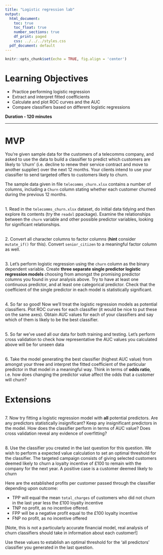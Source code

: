 ```yaml
---
title: "Logistic regression lab"
output:
  html_document:
    toc: true
    toc_float: true
    number_sections: true
    df_print: paged
    css: ../../../styles.css
  pdf_document: default
---
```



```r
knitr::opts_chunk$set(echo = TRUE, fig.align = 'center')
```
# Learning Objectives

* Practice performing logistic regression
* Extract and interpret fitted coefficients
* Calculate and plot ROC curves and the AUC
* Compare classifiers based on different logistic regressions

**Duration - 120 minutes**

<hr>

# MVP

You're given sample data for the customers of a telecomms company, and asked to use the data to build a classifier to predict which customers are likely to 'churn' (i.e. decline to renew their service contract and move to another supplier) over the next 12 months.  Your clients intend to use your classifier to send targeted offers to customers likely to churn.

The sample data given in file `telecomms_churn.xlsx` contains a number of columns, including a `Churn` column stating whether each customer churned during the previous 12 months.

<br>
1. Read in the `telecomms_churn.xlsx` dataset, do initial data tidying and then explore its contents (try the `readxl` ppackage). Examine the relationships between the `churn` variable and other possible predictor variables, looking for significant relationships.


<br>
2. Convert all character columns to factor columns (**hint** consider `mutate_if()` for this). Convert `senior_citizen` to a meaningful factor column as well.

<br>
3. Let's perform logistic regression using the `churn` column as the binary dependent variable. Create **three separate single predictor logistic regression models** choosing from amongst the promising predictor columns you found in your analysis above. Try to have at least one continuous predictor, and at least one categorical predictor. Check that the coefficient of the single predictor in each model is statistically significant.

<br>
4. So far so good! Now we'll treat the logistic regression models as potential classifiers. Plot ROC curves for each classifier (it would be nice to put these on the same axes). Obtain AUC values for each of your classifiers and say which of them is likely to be the best classifier.

<br>
5. So far we've used all our data for both training and testing. Let's perform cross validation to check how representative the AUC values you calculated above will be for unseen data

<br>
6. Take the model generating the best classifier (highest AUC value) from amongst your three and interpret the fitted coefficient of the particular predictor in that model in a meaningful way. Think in terms of **odds ratio**, i.e. how does changing the predictor value affect the odds that a customer will churn?

# Extensions

<br>
7. Now try fitting a logistic regression model with **all** potential predictors. Are any predictors statistically insignificant? Keep any insignificant predictors in the model. How does the classifier perform in terms of AUC value? Does cross validation reveal any evidence of overfitting? 

<br>
8. Use the classifier you created in the last question for this question. We wish to perform a expected value calculation to set an optimal threshold for the classifier. The targeted campaign consists of giving selected customers deemed likely to churn a loyalty incentive of £100 to remain with the company for the next year. A positive case is a customer deemed likely to churn

Here are the established profits per customer passed through the classifier depending upon outcome:

* TPP will equal the mean `total_charges` of customers who did not churn in the last year less the £100 loyalty incentive
* TNP no profit, as no incentive offered.
* FPP will be a negative profit equal to the £100 loyalty incentive
* FNP no profit, as no incentive offered

[Note, this is not a particularly accurate financial model, real analysis of churn classifiers should take in information about each customer!]

Use these values to establish an optimal threshold for the 'all predictors' classifier you generated in the last question.

